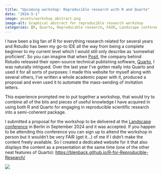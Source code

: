 ```yaml
---
title: "Upcoming workshop: Reproducible research with R and Quarto"
date: "2024-5-1"
image: assets/workshop_abstract.png
image-alt: Graphical abstract for reproducible research workshop
categories: [R, Quarto, Reproducible research, FAIR, Landscape conference, workshop]
---
```


I have been a big fan of R for everything research related for several years and Rstudio has been my go-to IDE all the way from being a complete beginner to my current level which I would still only describe as 'somewhat proficient'. So you can imagine that when [Posit](), the company behind Rstudio released their open-source technical publishing software, [Quarto](), I was naturally intrigued. Over the last year I've gotten really into Quarto and used it for all sorts of purposes: I made this website for myself along with several others, I've written a  whole academic paper with it, produced a proposal and even used it to automate the mass-sending of invitation letters.

This experience prompted me to put together a workshop, that would try to combine all of the bits and pieces of useful knowledge I have acquired in using both R and Quarto for engaging in reproducible scientific research into a semi-coherent package. 

I submitted a proposal for the workshop to be delivered at the [Landscape conference](https://landscape2024.org/frontend/index.php?folder_id=7393&page_id=) in Berlin in September 2024 and it was accepted. If you happen to be attending this conference you can sign up to attend the workshop in person but it wouldn't be very FAIR (get it...) of me if I didn't make the content freely available. So I created a dedicated website for it that also displays the content as a presentation at the same time (one of the other neat features of Quarto): [https://blenback.github.io/R-for-Reproducible-Research/](https://blenback.github.io/R-for-Reproducible-Research)  

![](assets/workshop_abstract.png){fig-alt="graphical_abstract" fig-align="center"}


